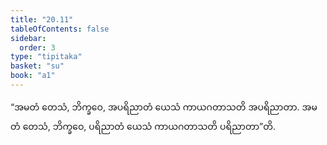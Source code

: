 ```yaml
---
title: "20.11"
tableOfContents: false
sidebar:
  order: 3
type: "tipitaka"
basket: "su"
book: "a1"
---
```



<DynamicBreadcrumb />

<Division number="610" book="a1">

<Paragraph number="479" book="a1">
“အမတံ တေသံ, ဘိက္ခဝေ, အပရိညာတံ ယေသံ ကာယဂတာသတိ အပရိညာတာ. အမတံ တေသံ, ဘိက္ခဝေ, ပရိညာတံ ယေသံ ကာယဂတာသတိ ပရိညာတာ”တိ.
</Paragraph>
</Division>